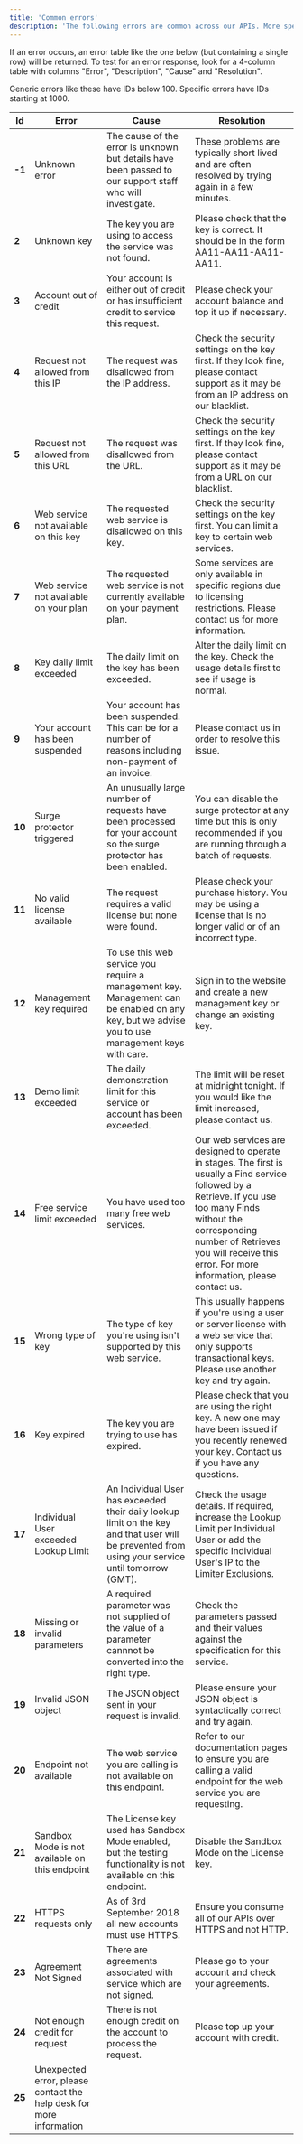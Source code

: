```yaml
---
title: 'Common errors'
description: 'The following errors are common across our APIs. More specific errors can be found in each API page.'
---
```


If an error occurs, an error table like the one below (but containing a single row) will be returned. To test for an error response, look for a 4-column table with columns "Error", "Description", "Cause" and "Resolution".

Generic errors like these have IDs below 100. Specific errors have IDs starting at 1000.

| Id | Error | Cause | Resolution |
| ---------- | ---------- | ----------- | ---------- |
| **-1** | Unknown error | The cause of the error is unknown but details have been passed to our support staff who will investigate. | These problems are typically short lived and are often resolved by trying again in a few minutes. |
| **2** | Unknown key | The key you are using to access the service was not found. | Please check that the key is correct. It should be in the form AA11-AA11-AA11-AA11. |
| **3** | Account out of credit | Your account is either out of credit or has insufficient credit to service this request. | Please check your account balance and top it up if necessary. |
| **4** | Request not allowed from this IP | The request was disallowed from the IP address. | Check the security settings on the key first. If they look fine, please contact support as it may be from an IP address on our blacklist. |
| **5** | Request not allowed from this URL | The request was disallowed from the URL. | Check the security settings on the key first. If they look fine, please contact support as it may be from a URL on our blacklist. |
| **6** | Web service not available on this key | The requested web service is disallowed on this key. | Check the security settings on the key first. You can limit a key to certain web services. |
| **7** | Web service not available on your plan | The requested web service is not currently available on your payment plan. | Some services are only available in specific regions due to licensing restrictions. Please contact us for more information. |
| **8** | Key daily limit exceeded | The daily limit on the key has been exceeded. | Alter the daily limit on the key. Check the usage details first to see if usage is normal. |
| **9** | Your account has been suspended | Your account has been suspended. This can be for a number of reasons including non-payment of an invoice. | Please contact us in order to resolve this issue. |
| **10** | Surge protector triggered | An unusually large number of requests have been processed for your account so the surge protector has been enabled. | You can disable the surge protector at any time but this is only recommended if you are running through a batch of requests. |
| **11** | No valid license available | The request requires a valid license but none were found. | Please check your purchase history. You may be using a license that is no longer valid or of an incorrect type. |
| **12** | Management key required | To use this web service you require a management key. Management can be enabled on any key, but we advise you to use management keys with care. | Sign in to the website and create a new management key or change an existing key. |
| **13** | Demo limit exceeded | The daily demonstration limit for this service or account has been exceeded. | The limit will be reset at midnight tonight. If you would like the limit increased, please contact us. |
| **14** | Free service limit exceeded | You have used too many free web services. | Our web services are designed to operate in stages. The first is usually a Find service followed by a Retrieve. If you use too many Finds without the corresponding number of Retrieves you will receive this error. For more information, please contact us. |
| **15** | Wrong type of key | The type of key you're using isn't supported by this web service. | This usually happens if you're using a user or server license with a web service that only supports transactional keys. Please use another key and try again. |
| **16** | Key expired | The key you are trying to use has expired. | Please check that you are using the right key. A new one may have been issued if you recently renewed your key. Contact us if you have any questions. |
| **17** | Individual User exceeded Lookup Limit | An Individual User has exceeded their daily lookup limit on the key and that user will be prevented from using your service until tomorrow (GMT). | Check the usage details. If required, increase the Lookup Limit per Individual User or add the specific Individual User's IP to the Limiter Exclusions. |
| **18** | Missing or invalid parameters | A required parameter was not supplied of the value of a parameter cannnot be converted into the right type. | Check the parameters passed and their values against the specification for this service. |
| **19** | Invalid JSON object | The JSON object sent in your request is invalid. | Please ensure your JSON object is syntactically correct and try again. |
| **20** | Endpoint not available | The web service you are calling is not available on this endpoint. | Refer to our documentation pages to ensure you are calling a valid endpoint for the web service you are requesting. |
| **21** | Sandbox Mode is not available on this endpoint | The License key used has Sandbox Mode enabled, but the testing functionality is not available on this endpoint. | Disable the Sandbox Mode on the License key. |
| **22** | HTTPS requests only | As of 3rd September 2018 all new accounts must use HTTPS. | Ensure you consume all of our APIs over HTTPS and not HTTP. |
| **23** | Agreement Not Signed | There are agreements associated with service which are not signed. | Please go to your account and check your agreements. |
| **24** | Not enough credit for request | There is not enough credit on the account to process the request. | Please top up your account with credit. |
| **25** | Unexpected error, please contact the help desk for more information |  |  |